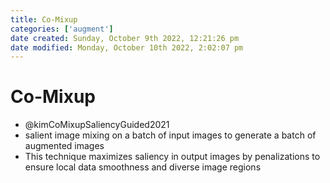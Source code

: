```yaml
---
title: Co-Mixup
categories: ['augment']
date created: Sunday, October 9th 2022, 12:21:26 pm
date modified: Monday, October 10th 2022, 2:02:07 pm
---
```


# Co-Mixup
- @kimCoMixupSaliencyGuided2021
- salient image mixing on a batch of input images to generate a batch of augmented images
- This technique maximizes saliency in output images by penalizations to ensure local data smoothness and diverse image regions



